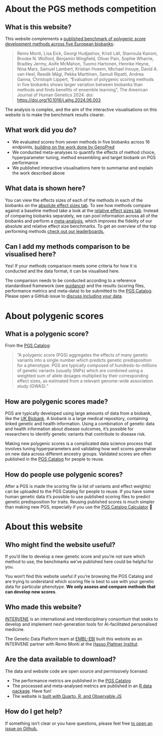 # About the PGS methods competition

## What is this website?

This website complements a [published benchmark of polygenic score development methods across five European biobanks](https://doi.org/10.1101/2023.11.20.23298215):

> Remo Monti, Lisa Eick, Georgi Hudjashov, Kristi Läll, Stavroula Kanoni, Brooke N. Wolford, Benjamin Wingfield, Oliver Pain, Sophie Wharrie, Bradley Jermy, Aoife McMahon, Tuomo Hartonen, Henrike Heyne, Nina Mars, Samuel Lambert, Kristian Hveem, Michael Inouye, David A. van Heel, Reedik Mägi, Pekka Marttinen, Samuli Ripatti, Andrea Ganna, Christoph Lippert, "Evaluation of polygenic scoring methods in five biobanks shows larger variation between biobanks than methods and finds benefits of ensemble learning", The American Journal of Human Genetics 2024. doi: <https://doi.org/10.1016/j.ajhg.2024.06.003>

The analysis is complex, and the aim of the interactive visualisations on this website is to make the benchmark results clearer.

## What work did you do?

- We evaluated scores from seven methods in five biobanks across 16 endpoints, [building on the work done by GenoPred](https://opain.github.io/GenoPred/)
- We conducted meta-analyses to quantify the effects of method choice, hyperparameter tuning, method ensembling and target biobank on PGS performance
- We published interactive visualisations here to summarise and explain the work described above

## What data is shown here? 

You can view the effects sizes of each of the methods in each of the biobanks on the [absolute effect sizes tab](effect-sizes.qmd). To see how methods compare against a baseline method take a look at the [relative effect sizes tab](relative.qmd). Instead of comparing biobanks separately, we can pool information across all of the biobanks and perform a [meta-analysis](meta.qmd), which improves the fidelity of our absolute and relative effect size benchmarks. To get an overview of the top performing methods [check out our leaderboards.](leaderboard.qmd)

## Can I add my methods comparison to be visualised here?

Yes! If your methods comparison meets some criteria for how it is conducted and the data format, it can be visualised here. 

The comparison needs to be conducted according to a reference standardised framework (see [guidance](tutorials/guidance.qmd)) and the results (scoring files, performance metrics and meta-data) to be submitted to the [PGS Catalog](https://www.pgscatalog.org/about/#eligibility).  Please open a GitHub issue to [discuss including your data](https://github.com/intervene-EU-H2020/pgs-method-compare/issues/new?assignees=&labels=&projects=&template=add-benchmark-data.md&title=).

# About polygenic scores 

## What is a polygenic score?

From the [PGS Catalog](https://www.pgscatalog.org):

> "A polygenic score (PGS) aggregates the effects of many genetic variants into a single number which predicts genetic predisposition for a phenotype. PGS are typically composed of hundreds-to-millions of genetic variants (usually SNPs) which are combined using a weighted sum of allele dosages multiplied by their corresponding effect sizes, as estimated from a relevant genome-wide association study (GWAS)."

## How are polygenic scores made?

PGS are typically developed using large amounts of data from a biobank, like the [UK Biobank](https://www.ukbiobank.ac.uk). A biobank is a large medical repository, containing linked genetic and health information. Using a combination of genetic data and health information about disease outcomes, it's possible for researchers to identify genetic variants that contribute to disease risk.

Making new polygenic scores is a complicated data science process that involves tuning hyperparameters and validating how well scores generalise on new data across different ancestry groups. Validated scores are often published in the [PGS Catalog](https://www.pgscatalog.org) for people to reuse.

## How do people use polygenic scores?

After a PGS is made the scoring file (a list of variants and effect weights) can be uploaded to the PGS Catalog for people to reuse. If you have some human genetic data it's possible to use published scoring files to predict genetic predisposition for traits. Reusing published scores is much simpler than making new PGS, especially if you use the [PGS Catalog Calculator](https://github.com/PGScatalog/pgsc_calc) 👀

# About this website

## Who might find the website useful?

If you'd like to develop a new genetic score and you're not sure which method to use, the benchmarks we've published here could be helpful for you.

You won't find this website useful if you're browsing the PGS Catalog and are trying to understand which scoring file is best to use with your genetic data for particular phenotype. **We only assess and compare methods that can develop new scores**.

## Who made this website?

[INTERVENE](https://www.interveneproject.eu/who-we-are) is an international and interdisciplinary consortium that seeks to develop and implement next-generation tools for AI-facilitated personalised medicine.

The Genetic Data Platform team at [EMBL-EBI](https://www.ebi.ac.uk/) built this website as an INTERVENE partner with Remo Monti at the [Hasso Plattner Institut](https://hpi.de).

## Are the data available to download?

The data and website code are open source and permissively licensed:

-   The performance metrics are published in the [PGS Catalog](https://www.pgscatalog.org/publication/PGP000517/)
-   The processed and meta-analysed metrics are published in an [R data package](https://github.com/intervene-EU-H2020/pgsCompaR). Have fun!
-   The website is [built with Quarto, R, and Observable JS](https://github.com/intervene-EU-H2020/pgs-method-compare)

## How do I get help?

If something isn't clear or you have questions, please feel free [to open an issue on Github.](https://github.com/intervene-EU-H2020/pgs-method-compare/issues/new/choose)
